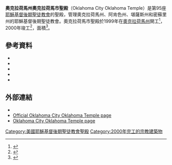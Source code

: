 {{Infobox religious building
| 名字 = 奧克拉荷馬州奧克拉荷馬市聖殿
| 圖片 = Oklahoma city lds mormon temple.jpg
| 圖片說明 = Oklahoma City Oklahoma Temple
| 地圖 =
| 地圖尺寸 =
| 地圖說明 =
| 坐標 = {{coord|35|35|30.64559|N|97|43|36.11999|W|type:landmark_region:US|display=title}}
| 宗教 = [[基督教|基督教]]
| 位置 =
| 神 =
| 宗教禮儀 =
| 派別 = [[耶穌基督後期聖徒教會|耶穌基督後期聖徒教會]]
| 節日 =
| 小區 =
| 分區 =
| 基層政權 = [[育空_(俄克拉何馬州)|育空]]
| 區 =
| 領地 =
| 地方行政區 =
| 州 = [[奧克拉荷馬州|奧克拉荷馬州]]
| 省 =
| 地區 =
| 國家 = [[美國|美國]]
| 行政 =
| 開光年份 =
| 狀態 =
| 傳統稱號 =
| 所有者 =
| 領導 =
| 婆多羅迦 =
| 主保聖人 =
| 官方網站 =
| 建築師 =
| 建築類型 =
| 建築風格 = [[现代建築|现代式]]
| 建築材料 =
| 建立者 =
| 資助者 =
| 總承包商 =
| 建立日期 =
| 奠基 = 1999年7月3日由雷克斯·平尼加長老主待
| 竣工 = 2000年7月30日由雅各·傅士德會長奉獻
| 建設成本 =
| 毀壞 =
| 正立面朝向 =
| 容納人數 =
| 長度 =
| 寬度 =
| 中殿寬度 =
| 內部面積 = 1012平方公尺
| 最高高度 =
| 穹頂 =
| 外穹頂高度 =
| 內穹頂高度 =
| 外穹頂直徑 =
| 內穹頂直徑 =
| 宣禮塔 =
| 宣禮塔高度 =
| 尖塔 =
| 尖塔高度 = 22公尺
| 場地面積 = 0.4公頃
| 寺廟 =
| 紀念碑 =
| 神社 =
| 碑銘 =
| 海拔 =
| 官方名稱1 =
| 類型1 =
| 標準1 =
| 指定日期1 =
| 父列表1 =
| 參考編號1 =
| 官方名稱2 =
| 類型2 =
| 標準2 =
| 指定日期2 =
| 父列表2 = 
| 參考編號2 = 95
}}

'''奧克拉荷馬州奧克拉荷馬市聖殿'''（Oklahoma City Oklahoma Temple）是第95座[[耶穌基督後期聖徒教會|耶穌基督後期聖徒教會]]的聖殿，管理奧克拉荷馬州、阿肯色州、堪薩斯州和密蘇里州的耶穌基督後期聖徒教會。奧克拉荷馬市聖殿於1999年在[[育空_(奧克拉荷馬州)|奧克拉荷馬州]]開工<ref>{{citation |url= http://www.ldschurchnewsarchive.com/articles/33465/Ground-broken-for-first-temple-in-Oklahoma.html |title= Ground broken for first temple in Oklahoma |date= July 10, 1999 |newspaper= Church News |access-date= 2016-04-20 |archive-url= https://web.archive.org/web/20160303215318/http://www.ldschurchnewsarchive.com/articles/33465/Ground-broken-for-first-temple-in-Oklahoma.html |archive-date= 2016-03-03 |dead-url= yes }}</ref>，2000年竣工<ref>{{citation |url= http://www.ldschurchnewsarchive.com/articles/38254/Oklahoma-City-Oklahoma-A-sacred-and-beautiful-structure.html |title= Oklahoma City Oklahoma: 'A sacred and beautiful structure' |date= Aug 5, 2000 |newspaper= Church News |access-date= 2016-04-20 |archive-url= https://web.archive.org/web/20160304075026/http://www.ldschurchnewsarchive.com/articles/38254/Oklahoma-City-Oklahoma-A-sacred-and-beautiful-structure.html |archive-date= 2016-03-04 |dead-url= yes }}</ref>，面積{{convert|10769|sqft|m2}}<ref>{{citation |url= http://www.ldschurchnewsarchive.com/articles/38238/Oklahoma-City-Oklahoma-Temple-facts-and-figures.html |title= Oklahoma City Oklahoma Temple facts and figures |date= Aug 5, 2000 |newspaper= Church News |access-date= 2016-04-20 |archive-url= https://web.archive.org/web/20151021225259/http://www.ldschurchnewsarchive.com/articles/38238/Oklahoma-City-Oklahoma-Temple-facts-and-figures.html |archive-date= 2015-10-21 |dead-url= yes }}</ref>。

==參考資料==
{{reflist}}
* {{citation |url= http://www.ldschurchnewsarchive.com/articles/37904/Oklahoma-temple-dedication-in-July.html |title= Oklahoma temple dedication in July |date= June 3, 2000 |newspaper= [[Church_News|Church News]] |access-date= 2016-04-20 |archive-url= https://web.archive.org/web/20160303224006/http://www.ldschurchnewsarchive.com/articles/37904/Oklahoma-temple-dedication-in-July.html |archive-date= 2016-03-03 |dead-url= yes }}
* {{citation |url= http://www.ldschurchnewsarchive.com/articles/38242/Oklahoma-City-Temple-A-sacred-building-on-sacred-ground.html |title= Oklahoma City Temple: A sacred building on sacred ground |first= Julie A. |last= Dockstader |date= Aug 5, 2000 |newspaper= Church News |access-date= 2016-04-20 |archive-url= https://web.archive.org/web/20160303233325/http://www.ldschurchnewsarchive.com/articles/38242/Oklahoma-City-Temple-A-sacred-building-on-sacred-ground.html |archive-date= 2016-03-03 |dead-url= yes }}
* {{citation |url= http://www.ldschurchnewsarchive.com/articles/39343/Theyre-tested-in-fire-not-found-wanting.html |title= They're tested in fire; not found wanting |first= Julie A. |last= Dockstader |date= Feb 17, 2001 |newspaper= Church News |access-date= 2016-04-20 |archive-url= https://web.archive.org/web/20151021225328/http://www.ldschurchnewsarchive.com/articles/39343/Theyre-tested-in-fire-not-found-wanting.html |archive-date= 2015-10-21 |dead-url= yes }}
* {{citation |url= http://www.ldschurchnewsarchive.com/articles/46559/Temple-work-is-a-way-to-say-thanks-for-temple.html |title= Temple work is a way to say thanks for temple |date= Dec 4, 2004 |newspaper= Church News |access-date= 2016-04-20 |archive-url= https://web.archive.org/web/20160304215750/http://www.ldschurchnewsarchive.com/articles/46559/Temple-work-is-a-way-to-say-thanks-for-temple.html |archive-date= 2016-03-04 |dead-url= yes }}
* {{citation |url= http://www.ldschurchnewsarchive.com/articles/56612/Limited-damage-for-members-in-wake-of-Oklahoma-tornadoes.html |title= Limited damage for members in wake of Oklahoma tornadoes |date= Feb 11, 2009 |newspaper= Church News |access-date= 2016-04-20 |archive-url= https://web.archive.org/web/20151021225346/http://www.ldschurchnewsarchive.com/articles/56612/Limited-damage-for-members-in-wake-of-Oklahoma-tornadoes.html |archive-date= 2015-10-21 |dead-url= yes }}
==外部連結==
* {{commonscat-inline}}
* [http://www.lds.org/church/temples/oklahoma-city-oklahoma Official Oklahoma City Oklahoma Temple page] {{Wayback|url=http://www.lds.org/church/temples/oklahoma-city-oklahoma |date=20151022001055 }}
* [http://www.ldschurchtemples.com/oklahomacity/ Oklahoma City Oklahoma Temple page]{{Wayback|url=http://www.ldschurchtemples.com/oklahomacity/ |date=20070402034602 }}

{{耶穌基督後期聖徒教會聖殿}}

[[Category:美國耶穌基督後期聖徒教會聖殿|Category:美國耶穌基督後期聖徒教會聖殿]]
[[Category:2000年完工的宗教建築物|Category:2000年完工的宗教建築物]]


{{Religion-buil-stub}}